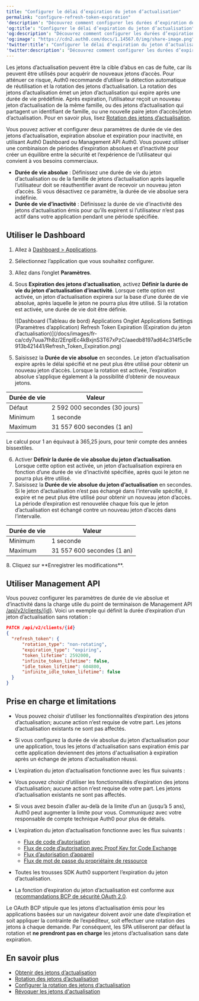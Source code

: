 ```yaml
---
title: "Configurer le délai d’expiration du jeton d’actualisation"
permalink: "configure-refresh-token-expiration"
'description': "Découvrez comment configurer les durées d’expiration des jetons d’actualisation."
'og:title': "Configurer le délai d’expiration du jeton d’actualisation"
'og:description': "Découvrez comment configurer les durées d’expiration des jetons d’actualisation."
'og:image': "https://cdn2.auth0.com/docs/1.14567.0/img/share-image.png"
'twitter:title': "Configurer le délai d’expiration du jeton d’actualisation"
'twitter:description': "Découvrez comment configurer les durées d’expiration des jetons d’actualisation."
---
```


Les jetons d’actualisation peuvent être la cible d’abus en cas de fuite, car ils peuvent être utilisés pour acquérir de nouveaux jetons d’accès. Pour atténuer ce risque, Auth0 recommande d’utiliser la détection automatique de réutilisation et la rotation des jetons d’actualisation. La rotation des jetons d’actualisation émet un jeton d’actualisation qui expire après une durée de vie prédéfinie. Après expiration, l’utilisateur reçoit un nouveau jeton d’actualisation de la même famille, ou des jetons d’actualisation qui partagent un identifiant de famille, ou une nouvelle paire jeton d’accès/jeton d’actualisation. Pour en savoir plus, lisez [Rotation des jetons d’actualisation](/docs/fr-ca/secure/tokens/refresh-tokens/refresh-token-rotation).

Vous pouvez activer et configurer deux paramètres de durée de vie des jetons d’actualisation, expiration absolue et expiration pour inactivité, en utilisant <Tooltip href="/docs/docs/fr-ca/glossary?term=auth0-dashboard" tip="Auth0 Dashboard
Principal produit d’Auth0 pour configurer vos services." cta="Voir le glossaire">Auth0 Dashboard</Tooltip> ou <Tooltip href="/docs/docs/fr-ca/glossary?term=management-api" tip="Management API
Un produit permettant aux clients d’effectuer des tâches administratives." cta="Voir le glossaire">Management API</Tooltip> Auth0. Vous pouvez utiliser une combinaison de périodes d’expiration absolues et d’inactivité pour créer un équilibre entre la sécurité et l’expérience de l’utilisateur qui convient à vos besoins commerciaux.

* **Durée de vie absolue** : Définissez une durée de vie du jeton d’actualisation ou de la famille de jetons d’actualisation après laquelle l’utilisateur doit se réauthentifier avant de recevoir un nouveau jeton d’accès. Si vous désactivez ce paramètre, la durée de vie absolue sera indéfinie.
* **Durée de vie d’inactivité** : Définissez la durée de vie d’inactivité des jetons d’actualisation émis pour qu’ils expirent si l’utilisateur n’est pas actif dans votre application pendant une période spécifiée.

## Utiliser le Dashboard

1. Allez à [Dashboard > Applications](https://manage.auth0.com/#/applications).
2. Sélectionnez l’application que vous souhaitez configurer.
3. Allez dans l’onglet **Paramètres**.
4. Sous **Expiration des jetons d’actualisation**, activez **Définir la durée de vie du jeton d’actualisation d’inactivité**. Lorsque cette option est activée, un jeton d’actualisation expirera sur la base d’une durée de vie absolue, après laquelle le jeton ne pourra plus être utilisé. Si la rotation est activée, une durée de vie doit être définie.

   <Frame>![Dashboard (Tableau de bord) Applications Onglet Applications Settings (Paramètres d’application) Refresh Token Expiration (Expiration du jeton d’actualisation)](/docs/images/fr-ca/cdy7uua7fh8z/2EnpIEc4kBxjnS3T67xPzC/aaedb8197ad64c314f5c9e913b421441/Refresh_Token_Expiration.png)</Frame>

5. Saisissez la **Durée de vie absolue** en secondes. Le jeton d’actualisation expire après le délai spécifié et ne peut plus être utilisé pour obtenir un nouveau jeton d’accès. Lorsque la rotation est activée, l’expiration absolue s’applique également à la possibilité d’obtenir de nouveaux jetons.

<table class="table"><thead>
<tr>
<th><strong>Durée de vie</strong></th>
<th><strong>Valeur</strong></th>
</tr>
</thead>
<tbody>
<tr>
<td>Défaut</td>
<td>2 592 000 secondes (30 jours)</td>
</tr>
<tr>
<td>Minimum</td>
<td>1 seconde</td>
</tr>
<tr>
<td>Maximum</td>
<td>31 557 600 secondes (1 an)</td>
</tr>
</tbody>
</table>

   <Callout icon="file-lines" color="#0EA5E9" iconType="regular">

   Le calcul pour 1 an équivaut à 365,25 jours, pour tenir compte des années bissextiles.

   </Callout>

6. Activer **Définir la durée de vie absolue du jeton d’actualisation**. Lorsque cette option est activée, un jeton d’actualisation expirera en fonction d’une durée de vie d’inactivité spécifiée, après quoi le jeton ne pourra plus être utilisé.
7. Saisissez la **Durée de vie absolue du jeton d’actualisation** en secondes. Si le jeton d’actualisation n’est pas échangé dans l’intervalle spécifié, il expire et ne peut plus être utilisé pour obtenir un nouveau jeton d’accès. La période d’expiration est renouvelée chaque fois que le jeton d’actualisation est échangé contre un nouveau jeton d’accès dans l’intervalle.

<table class="table"><thead>
<tr>
<th><strong>Durée de vie</strong></th>
<th><strong>Valeur</strong></th>
</tr>
</thead>
<tbody>
<tr>
<td>Minimum</td>
<td>1 seconde</td>
</tr>
<tr>
<td>Maximum</td>
<td>31 557 600 secondes (1 an)</td>
</tr>
</tbody>
</table>
8. Cliquez sur **Enregistrer les modifications**.

## Utiliser Management API

Vous pouvez configurer les paramètres de durée de vie absolue et d’inactivité dans la charge utile du point de terminaison de Management API [/api/v2/clients/{id}](https://auth0.com/docs/api/management/v2#!/Clients/patch_clients_by_id). Voici un exemple qui définit la durée d’expiration d’un jeton d’actualisation sans rotation :

```json lines
PATCH /api/v2/clients/{id}
{
  "refresh_token": {
      "rotation_type": "non-rotating",
      "expiration_type": "expiring",
      "token_lifetime": 2592000,
      "infinite_token_lifetime": false,
      "idle_token_lifetime": 604800,
      "infinite_idle_token_lifetime": false
  }
}
```

## Prise en charge et limitations

* Vous pouvez choisir d’utiliser les fonctionnalités d’expiration des jetons d’actualisation; aucune action n’est requise de votre part. Les jetons d’actualisation existants ne sont pas affectés.
* Si vous configurez la durée de vie absolue du jeton d’actualisation pour une application, tous les jetons d'actualisation sans expiration émis par cette application deviennent des jetons d'actualisation à expiration après un échange de jetons d'actualisation réussi.
* L’expiration du jeton d’actualisation fonctionne avec les flux suivants :
* Vous pouvez choisir d’utiliser les fonctionnalités d’expiration des jetons d’actualisation; aucune action n’est requise de votre part. Les jetons d’actualisation existants ne sont pas affectés.
* Si vous avez besoin d’aller au-delà de la limite d’un an (jusqu’à 5 ans), Auth0 peut augmenter la limite pour vous. Communiquez avec votre responsable de compte technique Auth0 pour plus de détails.
* L’expiration du jeton d’actualisation fonctionne avec les flux suivants :

  + [Flux de code d’autorisation](/docs/fr-ca/get-started/authentication-and-authorization-flow/authorization-code-flow)
  + [Flux de code d’autorisation avec Proof Key for Code Exchange](/docs/fr-ca/get-started/authentication-and-authorization-flow/authorization-code-flow-with-pkce)
  + [Flux d’autorisation d’appareil](/docs/fr-ca/get-started/authentication-and-authorization-flow/device-authorization-flow)
  + [Flux de mot de passe du propriétaire de ressource](/docs/fr-ca/get-started/authentication-and-authorization-flow/resource-owner-password-flow)
* Toutes les trousses SDK Auth0 supportent l’expiration du jeton d’actualisation.
* La fonction d’expiration du jeton d’actualisation est conforme aux [recommandations BCP de sécurité OAuth 2.0](https://www.ietf.org/archive/id/draft-ietf-oauth-security-topics-16.html#section-4.13.2).

<Callout icon="file-lines" color="#0EA5E9" iconType="regular">

Le OAuth BCP stipule que les jetons d’actualisation émis pour les applications basées sur un navigateur doivent avoir une date d’expiration et soit appliquer la contrainte de l’expéditeur, soit effectuer une rotation des jetons à chaque demande. Par conséquent, les SPA utiliseront par défaut la rotation et **ne prendront pas en charge** les jetons d’actualisation sans date expiration.

</Callout>

## En savoir plus

* [Obtenir des jetons d’actualisation](/docs/fr-ca/secure/tokens/refresh-tokens/get-refresh-tokens)
* [Rotation des jetons d’actualisation](/docs/fr-ca/secure/tokens/refresh-tokens/refresh-token-rotation)
* [Configurer la rotation des jetons d’actualisation](/docs/fr-ca/secure/tokens/refresh-tokens/configure-refresh-token-rotation)
* [Révoquer les jetons d'actualisation](/docs/fr-ca/secure/tokens/refresh-tokens/revoke-refresh-tokens)